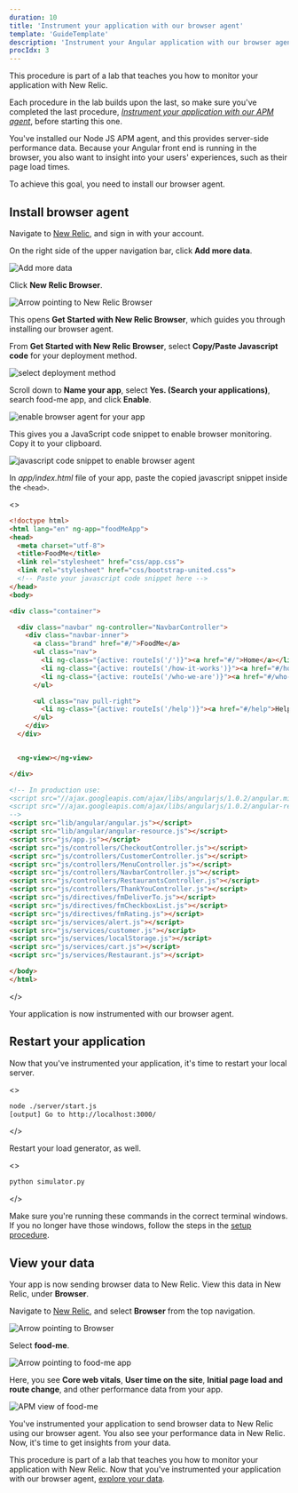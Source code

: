 ```yaml
---
duration: 10
title: 'Instrument your application with our browser agent'
template: 'GuideTemplate'
description: 'Instrument your Angular application with our browser agent'
procIdx: 3
---
```


<Callout variant="course" title="lab">

This procedure is part of a lab that teaches you how to monitor your application with New Relic.

Each procedure in the lab builds upon the last, so make sure you've completed the last procedure, [_Instrument your application with our APM agent_](/collect-data/monitor-your-application/install-apm), before starting this one.

</Callout>

You've installed our Node JS APM agent, and this provides server-side performance data. Because your Angular front end is running in the browser, you also want to insight into your users' experiences, such as their page load times.

To achieve this goal, you need to install our browser agent.

## Install browser agent

<Steps>

<Step>

Navigate to [New Relic](https://one.newrelic.com/), and sign in with your account.

</Step>

<Step>

On the right side of the upper navigation bar, click **Add more data**.

![Add more data](../../../images/foodme/add-more-data.png)

</Step>

<Step>

Click **New Relic Browser**.

![Arrow pointing to New Relic Browser](../../../images/foodme/newrelic-browser.png)

This opens **Get Started with New Relic Browser**, which guides you through installing our browser agent.

</Step>

<Step>

From **Get Started with New Relic Browser**, select **Copy/Paste Javascript code** for your deployment method.

![select deployment method](../../../images/foodme/select-deployment-method.png)

Scroll down to **Name your app**, select **Yes. (Search your applications)**, search food-me app, and click **Enable**.

![enable browser agent for your app](../../../images/foodme/enable-browser.png)

This gives you a JavaScript code snippet to enable browser monitoring. Copy it to your clipboard.

![javascript code snippet to enable browser agent](../../../images/foodme/browser-code-snippet.png)

</Step>

<Step>

In _app/index.html_ file of your app, paste the copied javascript snippet inside the `<head>`.

<>

```html lineHighlight=8 fileName=app/index.html
<!doctype html>
<html lang="en" ng-app="foodMeApp">
<head>
  <meta charset="utf-8">
  <title>FoodMe</title>
  <link rel="stylesheet" href="css/app.css">
  <link rel="stylesheet" href="css/bootstrap-united.css">
  <!-- Paste your javascript code snippet here -->
</head>
<body>

<div class="container">

  <div class="navbar" ng-controller="NavbarController">
    <div class="navbar-inner">
      <a class="brand" href="#/">FoodMe</a>
      <ul class="nav">
        <li ng-class="{active: routeIs('/')}"><a href="#/">Home</a></li>
        <li ng-class="{active: routeIs('/how-it-works')}"><a href="#/how-it-works">How it works</a></li>
        <li ng-class="{active: routeIs('/who-we-are')}"><a href="#/who-we-are">Who we are</a></li>
      </ul>

      <ul class="nav pull-right">
        <li ng-class="{active: routeIs('/help')}"><a href="#/help">Help</a></li>
      </ul>
    </div>
  </div>


  <ng-view></ng-view>

</div>

<!-- In production use:
<script src="//ajax.googleapis.com/ajax/libs/angularjs/1.0.2/angular.min.js"></script>
<script src="//ajax.googleapis.com/ajax/libs/angularjs/1.0.2/angular-resource.min.js"></script>
-->
<script src="lib/angular/angular.js"></script>
<script src="lib/angular/angular-resource.js"></script>
<script src="js/app.js"></script>
<script src="js/controllers/CheckoutController.js"></script>
<script src="js/controllers/CustomerController.js"></script>
<script src="js/controllers/MenuController.js"></script>
<script src="js/controllers/NavbarController.js"></script>
<script src="js/controllers/RestaurantsController.js"></script>
<script src="js/controllers/ThankYouController.js"></script>
<script src="js/directives/fmDeliverTo.js"></script>
<script src="js/directives/fmCheckboxList.js"></script>
<script src="js/directives/fmRating.js"></script>
<script src="js/services/alert.js"></script>
<script src="js/services/customer.js"></script>
<script src="js/services/localStorage.js"></script>
<script src="js/services/cart.js"></script>
<script src="js/services/Restaurant.js"></script>

</body>
</html>

```

</>

Your application is now instrumented with our browser agent.

</Step>

</Steps>

## Restart your application

Now that you've instrumented your application, it's time to restart your local server.

<>

```bash
node ./server/start.js
[output] Go to http://localhost:3000/
```

</>

Restart your load generator, as well.

<>

```bash
python simulator.py
```

</>

<Callout variant="important">

Make sure you're running these commands in the correct terminal windows. If you no longer have those windows, follow the steps in the [setup procedure](/collect-data/monitor-your-application/set-up-env).

</Callout>

## View your data

Your app is now sending browser data to New Relic. View this data in New Relic, under **Browser**.

<Steps>

<Step>

Navigate to [New Relic](https://one.newrelic.com/), and select **Browser** from the top navigation.

![Arrow pointing to Browser](../../../images/foodme/browser-app.png)

</Step>

<Step>

Select **food-me**.

![Arrow pointing to food-me app](../../../images/foodme/view-food-me-browser.png)

Here, you see **Core web vitals**, **User time on the site**, **Initial page load and route change**, and other performance data from your app.

![APM view of food-me](../../../images/foodme/food-me-browser-app.png)

</Step>

</Steps>

You've instrumented your application to send browser data to New Relic using our browser agent. You also see your performance data in New Relic. Now, it's time to get insights from your data.

<Callout variant="course" title="lab">

This procedure is part of a lab that teaches you how to monitor your application with New Relic. Now that you've instrumented your application with our browser agent, [explore your data](/collect-data/monitor-your-application/explore-your-data).

</Callout>
